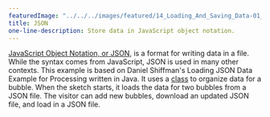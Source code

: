```yaml
---
featuredImage: "../../../images/featured/14_Loading_And_Saving_Data-01_JSON-thumbnail.png"
title: JSON
one-line-description: Store data in JavaScript object notation.
---
```


<a href="https://developer.mozilla.org/en-US/docs/Learn/JavaScript/Objects/JSON" target="_blank">JavaScript Object Notation, or JSON</a>,
is a format for writing data in a file. While the syntax comes from
JavaScript, JSON is used in many other contexts. This example  is
based on Daniel Shiffman's Loading JSON Data Example for Processing
written in Java. It uses a
<a href="https://p5js.org/reference/#/p5/class" target="_blank">class</a>
to organize data for a bubble. When the sketch starts, it
loads the data for two bubbles from a JSON file. The visitor can add
new bubbles, download an updated JSON file, and load in a JSON file.